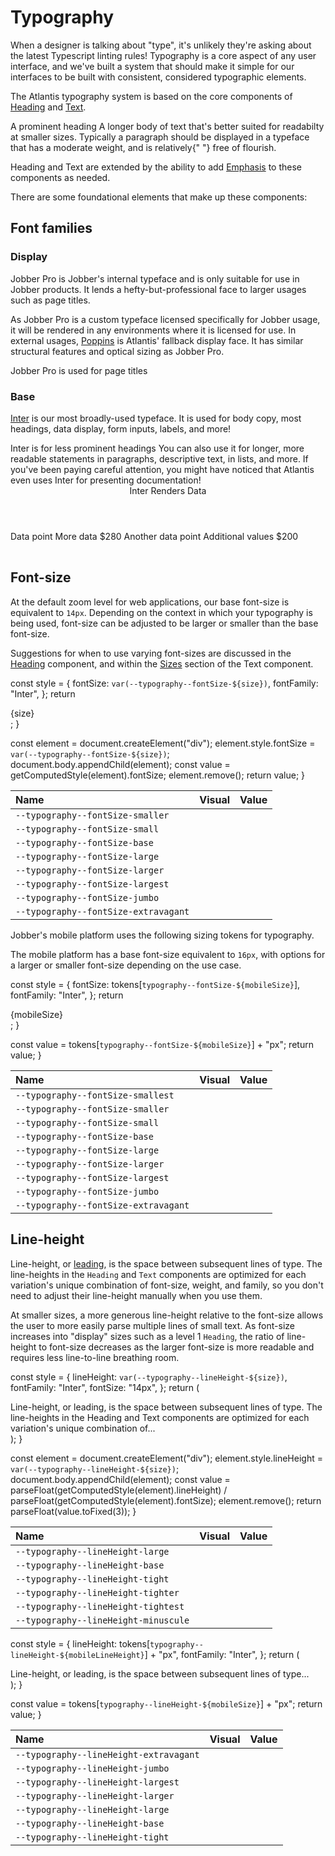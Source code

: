 
<Meta title="Design/Typography" />

# Typography

When a designer is talking about "type", it's unlikely they're asking about the
latest Typescript linting rules! Typography is a core aspect of any user
interface, and we've built a system that should make it simple for our
interfaces to be built with consistent, considered typographic elements.

The Atlantis typography system is based on the core components of
[Heading](../?path=/docs/components-text-and-typography-heading--docs) and
[Text](../?path=/docs/components-text-and-typography-text--docs).

<Canvas>
  <Content>
    <Heading level={1} element="h2">
      A <Emphasis variation="highlight">prominent</Emphasis> heading
    </Heading>
    <Text>
      A longer body of text that&apos;s better suited for readabilty at smaller
      sizes. Typically a paragraph should be displayed in a typeface that has a
      moderate weight, and is <Emphasis variation="italic">relatively</Emphasis>{" "}
      free of flourish.
    </Text>
  </Content>
</Canvas>

Heading and Text are extended by the ability to add
[Emphasis](../?path=/docs/components-text-and-typography-emphasis--docs) to
these components as needed.

There are some foundational elements that make up these components:

## Font families

### Display

Jobber Pro is Jobber's internal typeface and is only suitable for use in Jobber
products. It lends a hefty-but-professional face to larger usages such as page
titles.

As Jobber Pro is a custom typeface licensed specifically for Jobber usage, it
will be rendered in any environments where it is licensed for use. In external
usages, [Poppins](https://fonts.google.com/specimen/Poppins) is Atlantis'
fallback display face. It has similar structural features and optical sizing as
Jobber Pro.

<Canvas>
  <Content>
    <Heading level={1}>Jobber Pro is used for page titles</Heading>
  </Content>
</Canvas>

### Base

[Inter](https://fonts.google.com/specimen/Inter) is our most broadly-used
typeface. It is used for body copy, most headings, data display, form inputs,
labels, and more!

<Canvas>
  <Content spacing="large">
    <Heading level={3}>Inter is for less prominent headings</Heading>
    <Text>
      You can also use it for longer, more readable statements in paragraphs,
      descriptive text, in lists, and more. If you&apos;ve been paying careful
      attention, you might have noticed that Atlantis even uses Inter for
      presenting documentation!
    </Text>
    <Checkbox checked label="Inter can label inputs nicely"></Checkbox>
    <InputText
      defaultValue="It's great for input values too"
      placeholder="Inter for labels"
    />
    <Table>
      <Header>
        <Cell>Inter</Cell>
        <Cell>Renders</Cell>
        <Cell align="right">Data</Cell>
      </Header>
      <Body>
        <Row>
          <Cell>Data point</Cell>
          <Cell>More data</Cell>
          <Cell align="right">$280</Cell>
        </Row>
        <Row>
          <Cell>Another data point</Cell>
          <Cell>Additional values</Cell>
          <Cell align="right">$200</Cell>
        </Row>
      </Body>
    </Table>
  </Content>
</Canvas>

## Font-size

<Tabs>
  <Tab label="Web">

At the default zoom level for web applications, our base font-size is equivalent
to `14px`. Depending on the context in which your typography is being used,
font-size can be adjusted to be larger or smaller than the base font-size.

Suggestions for when to use varying font-sizes are discussed in the
[Heading](../?path=/docs/components-text-and-typography-heading--docs)
component, and within the
[Sizes](../?path=/docs/components-text-and-typography-text--docs#sizes) section
of the Text component.

  const style = {
    fontSize: `var(--typography--fontSize-${size})`,
    fontFamily: "Inter",
  };
  return <div style={style}>{size}</div>;
}

  const element = document.createElement("div");
  element.style.fontSize = `var(--typography--fontSize-${size})`;
  document.body.appendChild(element);
  const value = getComputedStyle(element).fontSize;
  element.remove();
  return value;
}

| Name                                 | Visual                       | Value                          |
| :----------------------------------- | :--------------------------- | :----------------------------- |
| `--typography--fontSize-smaller`     | <Example of="smaller" />     | <PixelSize of="smaller" />     |
| `--typography--fontSize-small`       | <Example of="small" />       | <PixelSize of="small" />       |
| `--typography--fontSize-base`        | <Example of="base" />        | <PixelSize of="base" />        |
| `--typography--fontSize-large`       | <Example of="large" />       | <PixelSize of="large" />       |
| `--typography--fontSize-larger`      | <Example of="larger" />      | <PixelSize of="larger" />      |
| `--typography--fontSize-largest`     | <Example of="largest" />     | <PixelSize of="largest" />     |
| `--typography--fontSize-jumbo`       | <Example of="jumbo" />       | <PixelSize of="jumbo" />       |
| `--typography--fontSize-extravagant` | <Example of="extravagant" /> | <PixelSize of="extravagant" /> |

  </Tab>
  <Tab label="Mobile">

Jobber's mobile platform uses the following sizing tokens for typography.

The mobile platform has a base font-size equivalent to `16px`, with options for
a larger or smaller font-size depending on the use case.

  const style = {
    fontSize: tokens[`typography--fontSize-${mobileSize}`],
    fontFamily: "Inter",
  };
  return <div style={style}>{mobileSize}</div>;
}

  const value = tokens[`typography--fontSize-${mobileSize}`] + "px";
  return value;
}

| Name                                 | Visual                             | Value                                |
| :----------------------------------- | :--------------------------------- | :----------------------------------- |
| `--typography--fontSize-smallest`    | <MobileExample of="smallest" />    | <MobilePixelSize of="smallest" />    |
| `--typography--fontSize-smaller`     | <MobileExample of="smaller" />     | <MobilePixelSize of="smaller" />     |
| `--typography--fontSize-small`       | <MobileExample of="small" />       | <MobilePixelSize of="small" />       |
| `--typography--fontSize-base`        | <MobileExample of="base" />        | <MobilePixelSize of="base" />        |
| `--typography--fontSize-large`       | <MobileExample of="large" />       | <MobilePixelSize of="large" />       |
| `--typography--fontSize-larger`      | <MobileExample of="larger" />      | <MobilePixelSize of="larger" />      |
| `--typography--fontSize-largest`     | <MobileExample of="largest" />     | <MobilePixelSize of="largest" />     |
| `--typography--fontSize-jumbo`       | <MobileExample of="jumbo" />       | <MobilePixelSize of="jumbo" />       |
| `--typography--fontSize-extravagant` | <MobileExample of="extravagant" /> | <MobilePixelSize of="extravagant" /> |

  </Tab>
</Tabs>

## Line-height

<Tabs>
  <Tab label="Web">

Line-height, or
[leading](https://www.shillingtoneducation.com/blog/leading-typography/), is the
space between subsequent lines of type. The line-heights in the `Heading` and
`Text` components are optimized for each variation's unique combination of
font-size, weight, and family, so you don't need to adjust their line-height
manually when you use them.

At smaller sizes, a more generous line-height relative to the font-size allows
the user to more easily parse multiple lines of small text. As font-size
increases into "display" sizes such as a level 1 `Heading`, the ratio of
line-height to font-size decreases as the larger font-size is more readable and
requires less line-to-line breathing room.

  const style = {
    lineHeight: `var(--typography--lineHeight-${size})`,
    fontFamily: "Inter",
    fontSize: "14px",
  };
  return (
    <div style={style}>
      Line-height, or leading, is the space between subsequent lines of type.
      The line-heights in the Heading and Text components are optimized for each
      variation&apos;s unique combination of...
    </div>
  );
}

  const element = document.createElement("div");
  element.style.lineHeight = `var(--typography--lineHeight-${size})`;
  document.body.appendChild(element);
  const value =
    parseFloat(getComputedStyle(element).lineHeight) /
    parseFloat(getComputedStyle(element).fontSize);
  element.remove();
  return parseFloat(value.toFixed(3));
}

| Name                                 | Visual                    | Value                    |
| :----------------------------------- | :------------------------ | :----------------------- |
| `--typography--lineHeight-large`     | <Visual of="large" />     | <Value of="large" />     |
| `--typography--lineHeight-base`      | <Visual of="base" />      | <Value of="base" />      |
| `--typography--lineHeight-tight`     | <Visual of="tight" />     | <Value of="tight" />     |
| `--typography--lineHeight-tighter`   | <Visual of="tighter" />   | <Value of="tighter" />   |
| `--typography--lineHeight-tightest`  | <Visual of="tightest" />  | <Value of="tightest" />  |
| `--typography--lineHeight-minuscule` | <Visual of="minuscule" /> | <Value of="minuscule" /> |

  </Tab>
  <Tab label="Mobile">

  const style = {
    lineHeight: tokens[`typography--lineHeight-${mobileLineHeight}`] + "px",
    fontFamily: "Inter",
  };
  return (
    <div style={style}>
      Line-height, or leading, is the space between subsequent lines of type...
    </div>
  );
}

  const value = tokens[`typography--lineHeight-${mobileSize}`] + "px";
  return value;
}

| Name                                   | Visual                                       | Value                                          |
| :------------------------------------- | :------------------------------------------- | :--------------------------------------------- |
| `--typography--lineHeight-extravagant` | <MobileLineHeightExample of="extravagant" /> | <MobileLineHeightPixelSize of="extravagant" /> |
| `--typography--lineHeight-jumbo`       | <MobileLineHeightExample of="jumbo" />       | <MobileLineHeightPixelSize of="jumbo" />       |
| `--typography--lineHeight-largest`     | <MobileLineHeightExample of="largest" />     | <MobileLineHeightPixelSize of="largest" />     |
| `--typography--lineHeight-larger`      | <MobileLineHeightExample of="larger" />      | <MobileLineHeightPixelSize of="larger" />      |
| `--typography--lineHeight-large`       | <MobileLineHeightExample of="large" />       | <MobileLineHeightPixelSize of="large" />       |
| `--typography--lineHeight-base`        | <MobileLineHeightExample of="base" />        | <MobileLineHeightPixelSize of="base" />        |
| `--typography--lineHeight-tight`       | <MobileLineHeightExample of="tight" />       | <MobileLineHeightPixelSize of="tight" />       |

  </Tab>
</Tabs>

